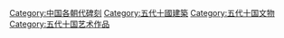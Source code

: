 [[Category:中国各朝代碑刻|Category:中国各朝代碑刻]]
[[Category:五代十國建築|Category:五代十國建築]]
[[Category:五代十国文物|Category:五代十国文物]]
[[Category:五代十国艺术作品|Category:五代十国艺术作品]]